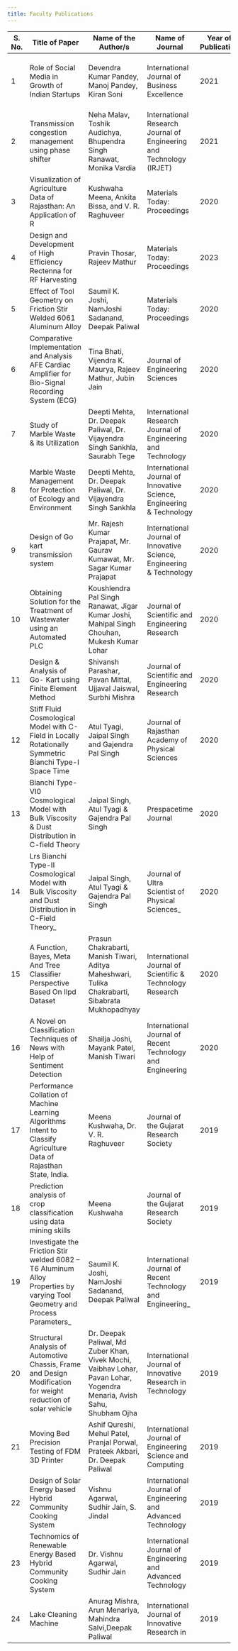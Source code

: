 ```yaml
---
title: Faculty Publications
---
```


| S. No. | Title of Paper                                                                                                             | Name of the Author/s                                                                                                   | Name of Journal                                                       | Year of Publication | ISSN Number                          | Link to Article/Paper/Abstract of the Article                                                                                                                                                                                                                          |
| ------ | -------------------------------------------------------------------------------------------------------------------------- | ---------------------------------------------------------------------------------------------------------------------- | --------------------------------------------------------------------- | ------------------- | ------------------------------------ | ---------------------------------------------------------------------------------------------------------------------------------------------------------------------------------------------------------------------------------------------------------------------- |
| 1      | Role of Social Media in Growth of Indian Startups                                                                          | Devendra Kumar Pandey, Manoj Pandey, Kiran Soni                                                                        | International Journal of Business Excellence                          | 2021                | 1756-0047 (Print) 1756-0055 (Online) | [Link](https://www.irjet.net/archives/V8/i5/IRJET-V8I5715.pdf)                                                                                                                                                                                                         |
| 2      | Transmission congestion management using phase shifter                                                                     | Neha Malav, Toshik Audichya, Bhupendra Singh Ranawat, Monika Vardia                                                    | International Research Journal of Engineering and Technology (IRJET)  | 2021                | e-ISSN: 2395-0056 p-ISSN: 2395-0072  | [Link](https://doi.org/10.1016/j.matpr.2020.07.276)                                                                                                                                                                                                                    |
| 3      | Visualization of Agriculture Data of Rajasthan: An Application of R                                                        | Kushwaha Meena, Ankita Bissa, and V. R. Raghuveer                                                                      | Materials Today: Proceedings                                          | 2020                | 2214-7853                            | [Link](https://doi.org/10.1016/j.matpr.2020.07.276)                                                                                                                                                                                                                    |
| 4      | Design and Development of High Efficiency Rectenna for RF Harvesting                                                       | Pravin Thosar, Rajeev Mathur                                                                                           | Materials Today: Proceedings                                          | 2023                | 2214-7853                            | [Link](https://doi.org/10.1016/j.matpr.2020.07.276)                                                                                                                                                                                                                    |
| 5      | Effect of Tool Geometry on Friction Stir Welded 6061 Aluminum Alloy                                                        | Saumil K. Joshi, NamJoshi Sadanand, Deepak Paliwal                                                                     | Materials Today: Proceedings                                          | 2020                | 2214-7853                            | [Link](https://www.sciencedirect.com/science/article/pii/S2214785320329527)                                                                                                                                                                                            |
| 6      | Comparative Implementation and Analysis AFE Cardiac Amplifier for Bio-Signal Recording System (ECG)                        | Tina Bhati, Vijendra K. Maurya, Rajeev Mathur, Jubin Jain                                                              | Journal of Engineering Sciences                                       | 2020                | 0377-9254                            | [Link](https://jespublication.com/upload/2020-110699.pdf)                                                                                                                                                                                                              |
| 7      | Study of Marble Waste & its Utilization                                                                                    | Deepti Mehta, Dr. Deepak Paliwal, Dr. Vijayendra Singh Sankhla, Saurabh Tege                                           | International Research Journal of Engineering and Technology          | 2020                | 2395-0056                            | [Link](https://www.irjet.net/archives/V7/i7/IRJET-V7I701.pdf)                                                                                                                                                                                                          |
| 8      | Marble Waste Management for Protection of Ecology and Environment                                                          | Deepti Mehta, Dr. Deepak Paliwal, Dr. Vijayendra Singh Sankhla                                                         | International Journal of Innovative Science, Engineering & Technology | 2020                | 2348-7968                            | [Link](http://ijiset.com/vol7/v7s7/IJISET_V7_I7_16.pdf)                                                                                                                                                                                                                |
| 9      | Design of Go kart transmission system                                                                                      | Mr. Rajesh Kumar Prajapat, Mr. Gaurav Kumawat, Mr. Sagar Kumar Prajapat                                                | International Journal of Innovative Science, Engineering & Technology | 2020                | 2348-7968                            | [Link](http://ijiset.com/vol7/v7s7/IJISET_V7_I7_16.pdf)                                                                                                                                                                                                                |
| 10     | Obtaining Solution for the Treatment of Wastewater using an Automated PLC                                                  | Koushlendra Pal Singh Ranawat, Jigar Kumar Joshi, Mahipal Singh Chouhan, Mukesh Kumar Lohar                            | Journal of Scientific and Engineering Research                        | 2020                | 2394-2630                            | [Link](http://jsaer.com/download/vol-7-iss-7-2020/JSAER2020-7-7-99-103.pdf)                                                                                                                                                                                            |
| 11     | Design & Analysis of Go- Kart using Finite Element Method                                                                  | Shivansh Parashar, Pavan Mittal, Ujjaval Jaiswal, Surbhi Mishra                                                        | Journal of Scientific and Engineering Research                        | 2020                | 2394-2630                            | [Link](http://jsaer.com/download/vol-7-iss-6-2020/JSAER2020-7-6-226-233.pdf)                                                                                                                                                                                           |
| 12     | Stiff Fluid Cosmological Model with C-Field in Locally Rotationally Symmetric Bianchi Type-I Space Time                    | Atul Tyagi, Jaipal Singh and Gajendra Pal Singh                                                                        | Journal of Rajasthan Academy of Physical Sciences                     | 2020                | 0972-6306                            | [Link](http://raops.org.in › epapers › dec20_10)                                                                                                                                                                                                                       |
| 13     | Bianchi Type-VI0 Cosmological Model with Bulk Viscosity & Dust Distribution in C-field Theory                              | Jaipal Singh, Atul Tyagi & Gajendra Pal Singh                                                                          | Prespacetime Journal                                                  | 2020                | 2153-8301                            | [Link](https://prespacetime.com/index.php/pst/article/view/1733/0)                                                                                                                                                                                                     |
| 14     | Lrs Bianchi Type-II Cosmological Model with Bulk Viscosity and Dust Distribution in C-Field Theory\_                       | Jaipal Singh, Atul Tyagi & Gajendra Pal Singh                                                                          | Journal of Ultra Scientist of Physical Sciences\_                     | 2020                | 2231-346X                            | [Link](http://dx.doi.org/10.22147/jusps-A/3201001)\_                                                                                                                                                                                                                   |
| 15     | A Function, Bayes, Meta And Tree Classifier Perspective Based On Ilpd Dataset                                              | Prasun Chakrabarti, Manish Tiwari, Aditya Maheshwari, Tulika Chakrabarti, Sibabrata Mukhopadhyay                       | International Journal of Scientific & Technology Research             | 2020                | ISSN 2277-8616                       | [Link](https://www.ijstr.org/final-print/mar2020/A-Function-Bayes-Meta-And-Tree-Classifier-Perspective-Based-On-Ilpd-Dataset.pdf)                                                                                                                                      |
| 16     | A Novel on Classification Techniques of News with Help of Sentiment Detection                                              | Shailja Joshi, Mayank Patel, Manish Tiwari                                                                             | International Journal of Recent Technology and Engineering            | 2020                | ISSN: 2277-3878                      | [Link](https://www.ijrte.org/wp-content/uploads/papers/v8i6/E6635018520.pdf)                                                                                                                                                                                           |
| 17     | Performance Collation of Machine Learning Algorithms Intent to Classify Agriculture Data of Rajasthan State, India.        | Meena Kushwaha, Dr. V. R. Raghuveer                                                                                    | Journal of the Gujarat Research Society                               | 2019                | 0374-8588                            | [Link](http://gujaratresearchsociety.in/index.php/JGRS/article/view/2908)                                                                                                                                                                                              |
| 18     | Prediction analysis of crop classification using data mining skills                                                        | Meena Kushwaha                                                                                                         | Journal of the Gujarat Research Society                               | 2019                | 0374-8588                            | [Link](http://www.gujaratresearchsociety.in/index.php/JGRS/article/view/2563)                                                                                                                                                                                          |
| 19     | Investigate the Friction Stir welded 6082 – T6 Aluminum Alloy Properties by varying Tool Geometry and Process Parameters\_ | Saumil K. Joshi, NamJoshi Sadanand, Deepak Paliwal                                                                     | International Journal of Recent Technology and Engineering\_          | 2019                | 2277-3878                            | [Link](https://www.ijrte.org/wp-content/uploads/papers/v8i1/A9993058119.pdf)\_                                                                                                                                                                                         |
| 20     | Structural Analysis of Automotive Chassis, Frame and Design Modification for weight reduction of solar vehicle             | Dr. Deepak Paliwal, Md Zuber Khan, Vivek Mochi, Vaibhav Lohar, Pavan Lohar, Yogendra Menaria, Avish Sahu, Shubham Ojha | International Journal of Innovative Research in Technology            | 2019                | 2349-6002 (Online)                   | [http://ijirt.org/master/publishedpaper/IJIRT148029_PAPER.pdf](http://ijirt.org/master/publishedpaper/IJIRT148029_PAPER.pdf)                                                                                                                                           |
| 21     | Moving Bed Precision Testing of FDM 3D Printer                                                                             | Ashif Qureshi, Mehul Patel, Pranjal Porwal, Prateek Akbari, Dr. Deepak Paliwal                                         | International Journal of Engineering Science and Computing            | 2019                | 2321 3361                            | [https://ijesc.org/upload/047e39aef430830c865b3930c02deaff.Moving%20Bed%20Precision%20Testing%20of%20FDM%203D%20Printer%20(1).pdf](<https://ijesc.org/upload/047e39aef430830c865b3930c02deaff.Moving%20Bed%20Precision%20Testing%20of%20FDM%203D%20Printer%20(1).pdf>) |
| 22     | Design of Solar Energy based Hybrid Community Cooking System                                                               | Vishnu Agarwal, Sudhir Jain, S. Jindal                                                                                 | International Journal of Engineering and Advanced Technology          | 2019                | 2249-8958                            | [https://www.ijeat.org/wp-content/uploads/papers/v9i1/E7360068519.pdf](https://www.ijeat.org/wp-content/uploads/papers/v9i1/E7360068519.pdf)                                                                                                                           |
| 23     | Technomics of Renewable Energy Based Hybrid Community Cooking System                                                       | Dr. Vishnu Agarwal, Sudhir Jain                                                                                        | International Journal of Engineering and Advanced Technology          | 2019                | 2249-8958                            | [https://www.ijeat.org/wp-content/uploads/papers/v8i5/E7324068519.pdf](https://www.ijeat.org/wp-content/uploads/papers/v8i5/E7324068519.pdf)                                                                                                                           |
| 24     | Lake Cleaning Machine                                                                                                      | Anurag Mishra, Arun Menariya, Mahindra Salvi,Deepak Paliwal                                                            | International Journal of Innovative Research in                       | 2019                | 2349-6002 (Online)                   | [http://ijirt.org/master/publishedpaper/IJIRT148109_PAPER.pdf](http://ijirt.org/master/publishedpaper/IJIRT148109_PAPER.pdf)                                                                                                                                           |
